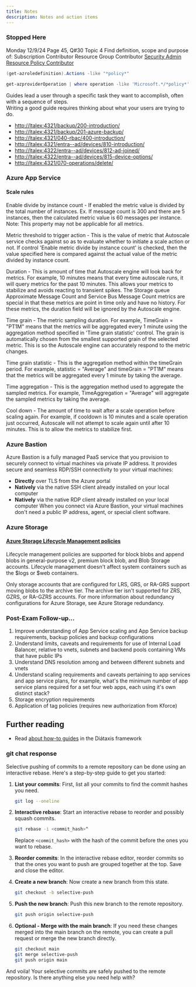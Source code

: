 ```yaml
---
title: Notes
description: Notes and action items
---
```


### Stopped Here
Monday 12/9/24
Page 45, Q#30 Topic 4
Find definition, scope and purpose of:
    Subscription Contributor
    Resource Group Contributor
    [Security Admin](https://learn.microsoft.com/en-us/azure/role-based-access-control/built-in-roles/security#security-admin)
    [Resource Policy Contributor](https://learn.microsoft.com/en-us/azure/role-based-access-control/built-in-roles/management-and-governance#resource-policy-contributor)
```powershell
(get-azroledefinition).Actions -like "*policy*"

get-azproviderOperation | where operation -like 'Microsoft.*/*policy*' | ft
```


Guides lead a user through a specific task they want to accomplish, often with a sequence of steps.       
Writing a good guide requires thinking about what your users are trying to do.

<ul>
<li><a href="http://ltalex:4321/backup/200-introduction/">http://ltalex:4321/backup/200-introduction/</a></li>
<li><a href="http://ltalex:4321/backup/201-azure-backup/">http://ltalex:4321/backup/201-azure-backup/</a></li>
<li><a href="http://ltalex:4321/040-rbac/400-introduction/">http://ltalex:4321/040-rbac/400-introduction/</a></li>
<li><a href="http://ltalex:4321/entra--ad/devices/810-introduction/">http://ltalex:4321/entra--ad/devices/810-introduction/</a></li>
<li><a href="http://ltalex:4322/entra--ad/devices/812-ad-joined/">http://ltalex:4322/entra--ad/devices/812-ad-joined/</a></li>
<li><a href="http://ltalex:4322/entra--ad/devices/815-device-options/">http://ltalex:4322/entra--ad/devices/815-device-options/</a></li>
<li><a href="http://ltalex:4321/070-operations/delete/">http://ltalex:4321/070-operations/delete/</a></li>
</ul>

### Azure App Service
#### Scale rules
Enable divide by instance count - If enabled the metric value is divided by the total number of instances. Ex. If message count is 300 and there are 5 instances, then the calculated metric value is 60 messages per instance. Note: This property may not be applicable for all metrics.

Metric threshold to trigger action - This is the value of metric that Autoscale service checks against so as to evaluate whether to initiate a scale action or not. If control 'Enable metric divide by instance count' is checked, then the value specified here is compared against the actual value of the metric divided by instance count.

Duration - This is amount of time that Autoscale engine will look back for metrics. For example, 10 minutes means that every time autoscale runs, it will query metrics for the past 10 minutes. This allows your metrics to stabilize and avoids reacting to transient spikes. The Storage queue Approximate Message Count and Service Bus Message Count metrics are special in that these metrics are point in time only and have no history. For these metrics, the duration field will be ignored by the Autoscale engine.

Time grain - The metric sampling duration. For example, TimeGrain = "PT1M" means that the metrics will be aggregated every 1 minute using the aggregation method specified in 'Time grain statistic' control. The grain is automatically chosen from the smallest supported grain of the selected metric. This is so the Autoscale engine can accurately respond to the metric changes.

Time grain statistic - This is the aggregation method within the timeGrain period. For example, statistic = "Average" and timeGrain = "PT1M" means that the metrics will be aggregated every 1 minute by taking the average.

Time aggregation - This is the aggregation method used to aggregate the sampled metrics. For example, TimeAggregation = "Average" will aggregate the sampled metrics by taking the average.

Cool down - The amount of time to wait after a scale operation before scaling again. For example, if cooldown is 10 minutes and a scale operation just occurred, Autoscale will not attempt to scale again until after 10 minutes. This is to allow the metrics to stabilize first.

### Azure Bastion
Azure Bastion is a fully managed PaaS service that you provision to securely connect to virtual machines via private IP address. It provides secure and seamless RDP/SSH connectivity to your virtual machines:
- **Directly** over TLS from the Azure portal
- **Natively** via the native SSH client already installed on your local computer
- **Natively** via the native RDP client already installed on your local computer
When you connect via Azure Bastion, your virtual machines don't need a public IP address, agent, or special client software.

### Azure Storage
#### [Azure Storage Lifecycle Management policies](https://learn.microsoft.com/en-us/azure/storage/blobs/lifecycle-management-overview)
Lifecycle management policies are supported for block blobs and append blobs in general-purpose v2, premium block blob, and Blob Storage accounts. Lifecycle management doesn't affect system containers such as the $logs or $web containers.

Only storage accounts that are configured for LRS, GRS, or RA-GRS support moving blobs to the archive tier. The archive tier isn't supported for ZRS, GZRS, or RA-GZRS accounts. For more information about redundancy configurations for Azure Storage, see Azure Storage redundancy.

### Post-Exam Follow-up...
1. Improve understanding of App Service scaling and App Service backup requirements, backup policies and backup configurations
2. Understand limits, caveats and requirements for use of Internal Load Balancer, relative to vnets, subnets and backend pools containing VMs that have public IPs
3. Understand DNS resolution among and between different subnets and vnets
4. Understand scaling requirements and caveats pertaining to app services and app service plans, for example, what's the minimum number of app service plans required for a set four web apps, each using it's own distinct stack?
5. Storage encryption requirements
6.  Application of tag policies (requires new authorization from Kforce)


## Further reading

- Read [about how-to guides](https://diataxis.fr/how-to-guides/) in the Diátaxis framework


### git chat response
Selective pushing of commits to a remote repository can be done using an interactive rebase. Here's a step-by-step guide to get you started:

1. **List your commits**: First, list all your commits to find the commit hashes you need.
    ```bash
    git log --oneline
    ```

2. **Interactive rebase**: Start an interactive rebase to reorder and possibly squash commits.
    ```bash
    git rebase -i <commit_hash>^
    ```
    Replace `<commit_hash>` with the hash of the commit before the ones you want to rebase.

3. **Reorder commits**: In the interactive rebase editor, reorder commits so that the ones you want to push are grouped together at the top. Save and close the editor.

4. **Create a new branch**: Now create a new branch from this state.
    ```bash
    git checkout -b selective-push
    ```

5. **Push the new branch**: Push this new branch to the remote repository.
    ```bash
    git push origin selective-push
    ```

6. **Optional - Merge with the main branch**: If you need these changes merged into the main branch on the remote, you can create a pull request or merge the new branch directly.
    ```bash
    git checkout main
    git merge selective-push
    git push origin main
    ```

And voila! Your selective commits are safely pushed to the remote repository. Is there anything else you need help with?
